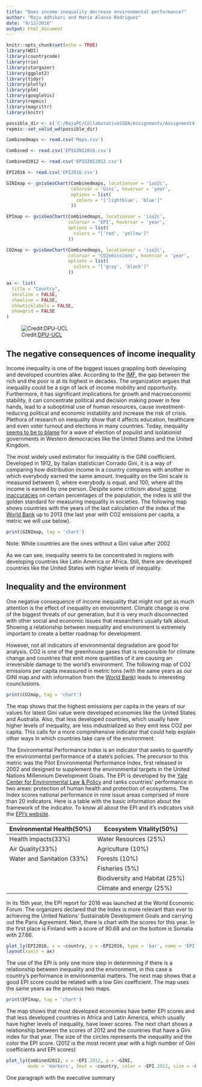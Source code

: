 ```yaml
---
title: "Does income inequality decrease environmental performance?"
author: "Raju Adhikari and Mario Alonso Rodriguez"
date: "9/12/2016"
output: html_document
---
```


```r
knitr::opts_chunk$set(echo = TRUE)
library(WDI)
library(countrycode)
library(rio)
library(stargazer)
library(ggplot2)
library(tidyr)
library(plotly)
library(plm)
library(googleVis)
library(repmis)
library(magrittr)
library(knitr)

possible_dir <- c('C:/RajuPC/CollaborativeSSDA/Assignments/Assignment4', '/Users/mariorodriguez/Desktop/Assignment4')
repmis::set_valid_wd(possible_dir)

Combinedmaps <- read.csv('Maps.csv')

Combined <- read.csv('EPIGINI2016.csv')

Combined2012 <- read.csv('EPIGINI2012.csv')

EPI2016 <- read.csv('EPI2016.csv')

GINImap <- gvisGeoChart(Combinedmaps, locationvar = 'iso2c',
                        colorvar = 'Gini', hovervar = 'year',
                        options = list(
                          colors = "['lightblue', 'blue']"
                        ))

EPImap <- gvisGeoChart(Combinedmaps, locationvar = 'iso2c',
                       colorvar = 'EPI', hovervar = 'year',
                       options = list(
                         colors = "['red', 'yellow']"
                       ))

CO2map <- gvisGeoChart(Combinedmaps, locationvar = 'iso2c',
                       colorvar = 'CO2emissions', hovervar = 'year',
                       options = list(
                         colors = "['gray', 'black']"
                       ))

ax <- list(
  title = "Country",
  zeroline = FALSE,
  showline = FALSE,
  showticklabels = FALSE,
  showgrid = FALSE
)
```
![Credit:[DPU-UCL](https://www.flickr.com/photos/dpu-ucl/)](StiltHouses.jpg)

## The negative consequences of income inequality

Income inequality is one of the biggest issues grappling both developing and developed countries alike. According to the [IMF](https://www.imf.org/external/pubs/ft/sdn/2015/sdn1513.pdf), the gap between the rich and the poor is at its highest in decades. The organization argues that inequality could be a sign of lack of income mobility and opportunity. Furthermore, it has significant implications for growth and macroeconomic stability, it can concentrate political and decision making power in few hands, lead to a suboptimal use of human resources, cause investment-reducing political and economic instability and increase the risk of crisis. Plethora of research on inequality show that it affects education, healthcare and even voter turnout and elections in many countries. Today, inequality [seems to be to blame](http://blogs.lse.ac.uk/politicsandpolicy/the-brexit-trump-syndrome/) for a wave of election of populist and isolationist governments in Western democracies like the United States and the United Kingdom.

The most widely used estimator for inequality is the GINI coefficient. Developed in 1912, by Italian statistician Corrado Gini, it is a way of comparing how distribution income in a country compares with another in which everybody earned the same amount. Inequality on the Gini scale is measured between 0, where everybody is equal, and 100, where all the income is earned by one person. Despite some criticism about [some inaccuracies](http://www.bbc.co.uk/news/blogs-magazine-monitor-31847943) on certain percentages of the population, the index is still the golden standard for measuring inequality in societies. The following map shows countries with the years of the last calculation of the index of the [World Bank](http://data.worldbank.org/indicator/SI.POV.GINI) up to 2013 (the last year with CO2 emissions per capita, a metric we will use below). 

```r
print(GINImap, tag = 'chart')
```
Note: White countries are the ones without a Gini value after 2002

As we can see, inequality seems to be concentrated in regions with developing countries like Latin America or Africa. Still, there are developed countries like the United States with higher levels of inequality.

## Inequality and the environment

One negative consequence of income inequality that might not get as much attention is the effect of inequality on environment. Climate change is one of the biggest threats of our generation, but it is very much disconnected with other social and economic issues that researchers usually talk about. Showing a relationship between inequality and environment is extremely important to create a better roadmap for development. 

However, not all indicators of environmental degradation are good for analysis. CO2 is one of the greenhouse gases that is responsible for climate change and countries that emit more quantities of it are causing an irreversible damage to the world's environment. The following map of CO2 emissions per capita meassured in metric tons (with the same years as our GINI map and with information from the [World Bank](http://data.worldbank.org/indicator/EN.ATM.CO2E.PC)) leads to interesting counclusions.

```r
print(CO2map, tag = 'chart')
```

The map shows that the highest emissions per capita in the years of our values for latest Gini value were developed economies like the United States and Australia. Also, that less developed countries, which usually have higher levels of inequality, are less industrialized so they emit less CO2 per capita. This calls for a more comprehensive indicator that could help explain other ways in which countries take care of the environment. 

The Environmental Performance Index is an indicator that seeks to quantify the environmental performance of a state's policies. The precursor to this metric was the Pilot Environmental Performance Index, first released in 2002 and designed to supplement the environmental targets in the United Nations Millennium Development Goals. The EPI is developed by the [Yale Center for Environmental Law & Policy](http://envirocenter.yale.edu/) and ranks countries' performance in two areas: protection of human health and protection of ecosystems. The Index scores national performance in nine issue areas comprised of more than 20 indicators. Here is a table with the basic information about the framework of the indicator. To know all about the EPI and it's indicators visit the [EPI's website](http://epi.yale.edu/).


|Environmental Health(50%) | Ecosystem Vitality(50%) |      
|--------------------------|-------------------------|
|Health impacts(33%)       |Water Resources (25%)    |
|Air Quality(33%)          |Agriculture (10%)        |
|Water and Sanitation (33%)|Forests (10%)            |
|                          |Fisheries (5%)           |
|                          |Biodiversity and Habitat (25%)|
|                          |Climate and energy (25%) |

In its 15th year, the EPI report for 2016 was launched at the World Economic Forum. The organizers declared that the Index is more relevant than ever to achieving the United Nations’ Sustainable Development Goals and carrying out the Paris Agreement. Next, there is chart with the scores for this year. In the first place is Finland with a score of 90.68 and on the bottom is Somalia with 27.66.  

```r
plot_ly(EPI2016, x = ~country, y = ~EPI2016, type = 'bar', name = 'EPI') %>%
layout(xaxis = ax)
```

The use of the EPI is only one more step in determining if there is a relationship between inequality and the environment, in this case a country's performance in environmental matters. The next map shows that a good EPI score could be related with a low Gini coefficient. The map uses the same years as the previous two maps.

```r
print(EPImap, tag = 'chart')
```

The map shows that most developed economies have better EPI scores and that less developed countries in Africa and Latin America, which usually have higher levels of inequality, have lower scores. The next chart shows a relationship between the scores of 2012 and the countries that have a Gini index for that year. The size of the circles represents the inequality and the color the EPI score. (2012 is the most recent year with a high number of Gini coefficients and EPI scores)


```r
plot_ly(Combined2012, x = ~EPI.2012, y = ~GINI,
        mode = 'markers', text = ~country, color = ~EPI.2012, size = ~GINI)
```



One paragraph with the executive summary
